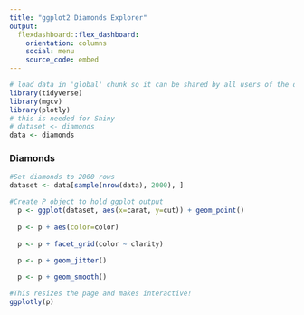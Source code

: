 ```yaml
---
title: "ggplot2 Diamonds Explorer"
output: 
  flexdashboard::flex_dashboard:
    orientation: columns
    social: menu
    source_code: embed
---
```


```r
# load data in 'global' chunk so it can be shared by all users of the dashboard
library(tidyverse)
library(mgcv)
library(plotly)
# this is needed for Shiny
# dataset <- diamonds
data <- diamonds
```

### Diamonds

```r
#Set diamonds to 2000 rows
dataset <- data[sample(nrow(data), 2000), ] 

#Create P object to hold ggplot output
  p <- ggplot(dataset, aes(x=carat, y=cut)) + geom_point()
  
  p <- p + aes(color=color)
  
  p <- p + facet_grid(color ~ clarity)
  
  p <- p + geom_jitter()

  p <- p + geom_smooth()

#This resizes the page and makes interactive!
ggplotly(p)
```